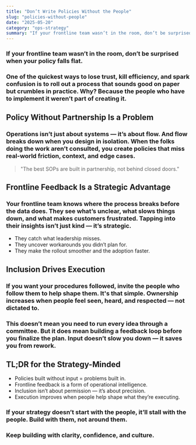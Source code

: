 ```yaml
---
title: "Don’t Write Policies Without the People"
slug: "policies-without-people"
date: "2025-05-20"
category: "ops-strategy"
summary: "If your frontline team wasn’t in the room, don’t be surprised when your policy falls flat."
---
```


<h3 className="italic text-center mb-12">
  If your frontline team wasn’t in the room, don’t be surprised when your policy falls flat.
</h3>

<h3 className="mb-8">
  One of the quickest ways to lose trust, kill efficiency, and spark confusion is to roll out a process that sounds good on paper but crumbles in practice. Why? Because the people who have to implement it weren’t part of creating it.
</h3>

## Policy Without Partnership Is a Problem

<h3 className="mb-8">
  Operations isn’t just about systems — it’s about flow. And flow breaks down when you design in isolation. When the folks doing the work aren’t consulted, you create policies that miss real-world friction, context, and edge cases.
</h3>

<blockquote className="border-l-4 border-blue-600 pl-4 italic text-xl mb-8">
  "The best SOPs are built in partnership, not behind closed doors."
</blockquote>

## Frontline Feedback Is a Strategic Advantage

<h3 className="mb-8">
  Your frontline team knows where the process breaks before the data does. They see what’s unclear, what slows things down, and what makes customers frustrated. Tapping into their insights isn’t just kind — it’s strategic.
</h3>

<ul className="list-disc list-inside mb-8">
  <li>They catch what leadership misses.</li>
  <li>They uncover workarounds you didn’t plan for.</li>
  <li>They make the rollout smoother and the adoption faster.</li>
</ul>

## Inclusion Drives Execution

<h3 className="mb-8">
  If you want your procedures followed, invite the people who follow them to help shape them. It's that simple. Ownership increases when people feel seen, heard, and respected — not dictated to.
</h3>

<h3 className="mb-8">
  This doesn’t mean you need to run every idea through a committee. But it does mean building a feedback loop before you finalize the plan. Input doesn’t slow you down — it saves you from rework.
</h3>

## TL;DR for the Strategy-Minded

<ul className="list-disc list-inside mb-8">
  <li>Policies built without input = problems built in.</li>
  <li>Frontline feedback is a form of operational intelligence.</li>
  <li>Inclusion isn’t about permission — it’s about precision.</li>
  <li>Execution improves when people help shape what they’re executing.</li>
</ul>

<h3 className="font-semibold mt-12">
  If your strategy doesn’t start with the people, it’ll stall with the people. Build with them, not around them.
</h3>

<h3 className="text-center text-md text-gray-700 mt-16">
  Keep building with clarity, confidence, and culture.
</h3>
